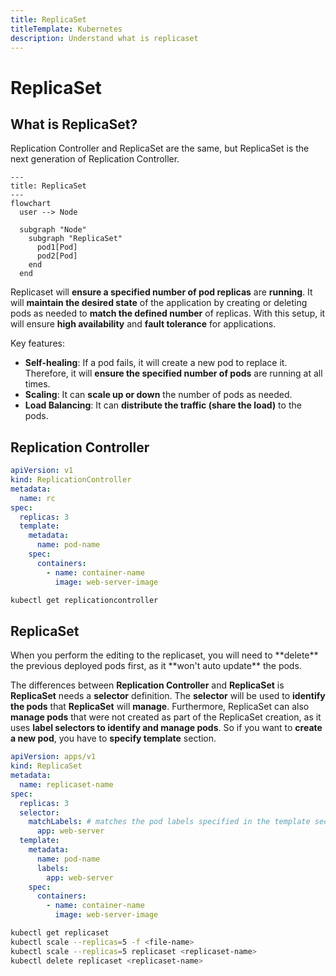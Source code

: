 ```yaml
---
title: ReplicaSet
titleTemplate: Kubernetes
description: Understand what is replicaset
---
```



# ReplicaSet

## What is ReplicaSet?

<Callout type="info" emoji="ℹ️">
  Replication Controller and ReplicaSet are the same, but ReplicaSet is the next generation of Replication Controller.
</Callout>

```mermaid
---
title: ReplicaSet
---
flowchart
  user --> Node

  subgraph "Node"
    subgraph "ReplicaSet"
      pod1[Pod]
      pod2[Pod]
    end
  end
```

Replicaset will **ensure a specified number of pod replicas** are **running**. It will **maintain the desired state** of the application by creating or deleting pods as needed to **match the defined number** of replicas. With this setup, it will ensure **high availability** and **fault tolerance** for applications.

Key features:
- **Self-healing**: If a pod fails, it will create a new pod to replace it. Therefore, it will **ensure the specified number of pods** are running at all times.
- **Scaling**: It can **scale up or down** the number of pods as needed.
- **Load Balancing**: It can **distribute the traffic (share the load)** to the pods.

## Replication Controller

```yaml showLineNumbers filename="rc.yaml"
apiVersion: v1
kind: ReplicationController
metadata:
  name: rc
spec:
  replicas: 3
  template:
    metadata:
      name: pod-name
    spec:
      containers:
        - name: container-name
          image: web-server-image
```

```bash
kubectl get replicationcontroller
```

## ReplicaSet

<Callout type="info" emoji="ℹ️">
  When you perform the editing to the replicaset, you will need to **delete** the previous deployed pods first, as it **won't auto update** the pods.
</Callout>

The differences between **Replication Controller** and **ReplicaSet** is **ReplicaSet** needs a **selector** definition. The **selector** will be used to **identify the pods** that **ReplicaSet** will **manage**. Furthermore, ReplicaSet can also **manage pods** that were not created as part of the ReplicaSet creation, as it uses **label selectors to identify and manage pods**. So if you want to **create a new pod**, you have to **specify template** section.

```yaml showLineNumbers filename="rc.yaml"
apiVersion: apps/v1
kind: ReplicaSet
metadata:
  name: replicaset-name
spec:
  replicas: 3
  selector:
    matchLabels: # matches the pod labels specified in the template section
      app: web-server
  template:
    metadata:
      name: pod-name
      labels:
        app: web-server
    spec:
      containers:
        - name: container-name
          image: web-server-image
```

```bash
kubectl get replicaset
kubectl scale --replicas=5 -f <file-name>
kubectl scale --replicas=5 replicaset <replicaset-name>
kubectl delete replicaset <replicaset-name>
```

<Comments />